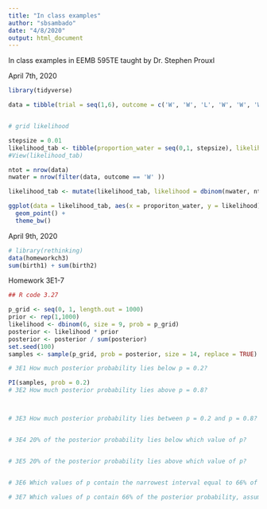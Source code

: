 ```yaml
---
title: "In class examples"
author: "sbsambado"
date: "4/8/2020"
output: html_document
---
```


In class examples in EEMB 595TE taught by Dr. Stephen Prouxl

April 7th, 2020
```r
library(tidyverse)

data = tibble(trial = seq(1,6), outcome = c('W', 'W', 'L', 'W', 'W', 'W'))


# grid likelihood

stepsize = 0.01
likelihood_tab <- tibble(proportion_water = seq(0,1, stepsize), likelihood = 0)
#View(likelihood_tab)

ntot = nrow(data)
nwater = nrow(filter(data, outcome == 'W' ))

likelihood_tab <- mutate(likelihood_tab, likelihood = dbinom(nwater, ntot, proporiton_water))

ggplot(data = likelihood_tab, aes(x = proporiton_water, y = likelihood)) +
  geom_point() +
  theme_bw() 
```

April 9th, 2020
```r
# library(rethinking)
data(homeworkch3)
sum(birth1) + sum(birth2)
```

Homework 3E1-7
```r
## R code 3.27

p_grid <- seq(0, 1, length.out = 1000)
prior <- rep(1,1000)
likelihood <- dbinom(6, size = 9, prob = p_grid)
posterior <- likelihood * prior
posterior <- posterior / sum(posterior)
set.seed(100)
samples <- sample(p_grid, prob = posterior, size = 14, replace = TRUE)

# 3E1 How much posterior probability lies below p = 0.2?

PI(samples, prob = 0.2)
# 3E2 How much posterior probability lies above p = 0.8?



# 3E3 How much posterior probability lies between p = 0.2 and p = 0.8?


# 3E4 20% of the posterior probability lies below which value of p?


# 3E5 20% of the posterior probability lies above which value of p?


# 3E6 Which values of p contain the narrowest interval equal to 66% of the posterior probability?

# 3E7 Which values of p contain 66% of the posterior probability, assuming equal posterior probability both below and above the interval?

```

